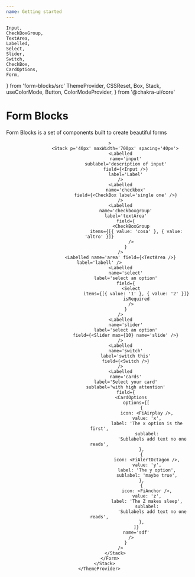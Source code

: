```yaml
---
name: Getting started
---
```


    Input,
    CheckBoxGroup,
    TextArea,
    Labelled,
    Select,
    Slider,
    Switch,
    CheckBox,
    CardOptions,
    Form,
} from 'form-blocks/src'
    ThemeProvider,
    CSSReset,
    Box,
    Stack,
    useColorMode,
    Button,
    ColorModeProvider,
} from '@chakra-ui/core'


# Form Blocks

Form Blocks is a set of components built to create beautiful forms

<Playground>
    <ThemeProvider>
        <Stack align='center'>
            <CSSReset />
            <Form
                
            >
                <Stack p='40px' maxWidth='700px' spacing='40px'>
                    <Labelled
                        name='input'
                        sublabel='description of input'
                        field={<Input />}
                        label='Label'
                    />
                    <Labelled
                        name='checkbox'
                        field={<CheckBox label='single one' />}
                    />
                    <Labelled
                        name='checkboxgroup'
                        label='textArea'
                        field={
                            <CheckBoxGroup
                                items={[{ value: 'cosa' }, { value: 'altro' }]}
                            />
                        }
                    />
                    <Labelled name='area' field={<TextArea />} label='labell' />
                    <Labelled
                        name='select'
                        label='select an option'
                        field={
                            <Select
                                items={[{ value: '1' }, { value: '2' }]}
                                isRequired
                            />
                        }
                    />
                    <Labelled
                        name='slider'
                        label='select an option'
                        field={<Slider max={10} name='slide' />}
                    />
                    <Labelled
                        name='switch'
                        label='switch this'
                        field={<Switch />}
                    />
                    <Labelled
                        name='cards'
                        label='Select your card'
                        sublabel='with high attention'
                        field={
                            <CardOptions
                                options={[
                                    {
                                        icon: <FiAirplay />,
                                        value: 'x',
                                        label: 'The x option is the first',
                                        sublabel:
                                            'Sublabels add text no one reads',
                                    },
                                    {
                                        icon: <FiAlertOctagon />,
                                        value: 'y',
                                        label: 'The y option',
                                        sublabel: 'maybe true',
                                    },
                                    {
                                        icon: <FiAnchor />,
                                        value: 'z',
                                        label: 'The Z makes sleep',
                                        sublabel:
                                            'Sublabels add text no one reads',
                                    },
                                ]}
                                name='sdf'
                            />
                        }
                    />
                </Stack>
            </Form>
        </Stack>
    </ThemeProvider>
</Playground>
